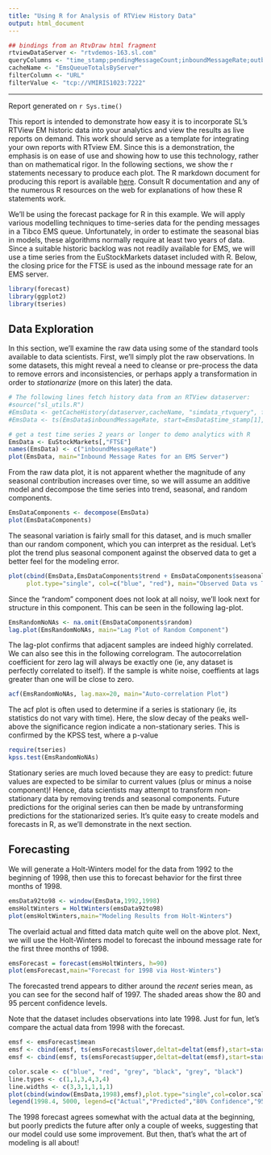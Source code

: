 ```yaml
---
title: "Using R for Analysis of RTView History Data"  
output: html_document
---
```

```r
## bindings from an RtvDraw html fragment
rtviewDataServer <- "rtvdemos-163.sl.com"
queryColumns <- "time_stamp;pendingMessageCount;inboundMessageRate;outboundMessageRate"  # set analysis column
cacheName <- "EmsQueueTotalsByServer"
filterColumn <- "URL"
filterValue <- "tcp://VMIRIS1023:7222"
```
***  
Report generated on `r Sys.time()`

This report is intended to demonstrate how easy it is to incorporate SL's RTView EM historic data into 
your analytics and view the results as live reports on demand. This work should serve as a template for integrating your own reports with RTview EM. Since this is a demonstration, the emphasis is on ease of use and showing how to use this technology, rather than on mathematical rigor. In the following sections, we show the r statements necessary to produce each plot. The R markdown document for producing this report is available [here](rtviewAnalytics.Rmd). Consult R documentation and any of the numerous R resources on the web for explanations of how these R statements work.

We'll be using the forecast package for R in this example. We will apply various modelling techniques to time-series data for the pending messages in a Tibco EMS queue. Unfortunately, in order to estimate the
seasonal bias in models, these algorithms normally require at least two years of data. Since a suitable historic backlog
was not readily available for EMS, we will use a time series from the EuStockMarkets dataset included with R. 
Below, the closing price for the FTSE is used as the inbound message rate for an EMS server. 
```r
library(forecast)
library(ggplot2)
library(tseries)
```

## Data Exploration

In this section, we'll examine the raw data using some of the standard tools available to data scientists. First, we'll simply plot the raw observations. In some datasets, this might reveal a need to cleanse or pre-process the data to remove errors and inconsistencies, or perhaps apply a transformation in order to *stationarize* (more on this later) the data.
```r
# The following lines fetch history data from an RTView dataserver:
#source("sl_utils.R")
#EmsData <- getCacheHistory(dataserver,cacheName, "simdata_rtvquery", fcol=filterColumn,fval=filterValue,dayOffset=730,ndays=730,cols=columns)
#EmsData <- ts(EmsData$inboundMessageRate, start=EmsData$time_stamp[1], deltat=15*60

# get a test time series 2 years or longer to demo analytics with R
EmsData <- EuStockMarkets[,"FTSE"]
names(EmsData) <- c("inboundMessageRate")
plot(EmsData, main="Inbound Message Rates for an EMS Server")

```

From the raw data plot, it is not apparent whether the magnitude of any seasonal contribution increases over time, so we will assume an additive model and decompose the time series into trend, seasonal, and random components.
```r
EmsDataComponents <- decompose(EmsData)
plot(EmsDataComponents)
```

The seasonal variation is fairly small for this dataset, and is much smaller than our random component, which you can interpret as the residual. Let's plot the trend plus seasonal component against the observed data to get a better feel for the modeling error.

```r
plot(cbind(EmsData,EmsDataComponents$trend + EmsDataComponents$seasonal),
     plot.type="single", col=c("blue", "red"), main="Observed Data vs Trend + Seasonal")
```

Since the "random" component does not look at all noisy, we'll look next for structure in this component. This can be seen in the following lag-plot.
```r
EmsRandomNoNAs <- na.omit(EmsDataComponents$random)
lag.plot(EmsRandomNoNAs, main="Lag Plot of Random Component")
```

The lag-plot confirms that adjacent samples are indeed highly correlated. We can also see this in the following correlogram. The autocorrelation coefficient for zero lag will always be exactly one (ie, any dataset is perfectly correlated to itself). If the sample is white noise, coeffients at lags greater than one will be close to zero. 

```r
acf(EmsRandomNoNAs, lag.max=20, main="Auto-correlation Plot")
```

The acf plot is often used to determine if a series is stationary (ie, its statistics do not vary with time). Here, the slow decay of the peaks well-above the significance region indicate a non-stationary series. This is confirmed by the KPSS test, where a p-value 
```r
require(tseries)
kpss.test(EmsRandomNoNAs)
```

Stationary series are much loved because they are easy to predict: future values are expected to be similar to current values (plus or minus a noise component)! Hence, data scientists may attempt to transform non-stationary data by removing trends and seasonal components. Future predictions for the original series can then be made by untransforming predictions for the stationarized series. It's quite easy to create models and forecasts in R, as we'll demonstrate in the next section. 


## Forecasting

We will generate a Holt-Winters model for the data from 1992 to the beginning of 1998, then use this to forecast behavior for the first three months of 1998.
```r
emsData92to98 <- window(EmsData,1992,1998)
emsHoltWinters = HoltWinters(emsData92to98)
plot(emsHoltWinters,main="Modeling Results from Holt-Winters")
```

The overlaid actual and fitted data match quite well on the above plot. 
Next, we will use the Holt-Winters model to forecast the inbound message rate for the first three months of 1998.
```r
emsForecast = forecast(emsHoltWinters, h=90)
plot(emsForecast,main="Forecast for 1998 via Host-Winters")
```

The forecasted trend appears to dither around the *recent* series mean, as you can see for the second half of 1997. The shaded areas show the 80 and 95 percent confidence levels.

Note that the dataset includes observations into late 1998. Just for fun, let's compare the actual data from 1998 with the forecast.
```r
emsf <- emsForecast$mean
emsf <- cbind(emsf, ts(emsForecast$lower,deltat=deltat(emsf),start=start(emsf)))
emsf <- cbind(emsf, ts(emsForecast$upper,deltat=deltat(emsf),start=start(emsf)))

color.scale <- c("blue", "red", "grey", "black", "grey", "black")
line.types <- c(1,1,3,4,3,4)
line.widths <- c(3,3,1,1,1,1)
plot(cbind(window(EmsData,1998),emsf),plot.type="single",col=color.scale, lty=line.types, lwd=line.widths, main="Actual vs Predicted for 1998")
legend(1998.4, 5000, legend=c("Actual","Predicted","80% Confidence","95% Confidence"), col=color.scale,lty=line.types,lwd=line.widths)
```

The 1998 forecast agrees somewhat with the actual data at the beginning, but poorly predicts the future after only a couple of weeks, suggesting that our model could use some improvement. But then, that's what the art of modeling is all about! 
